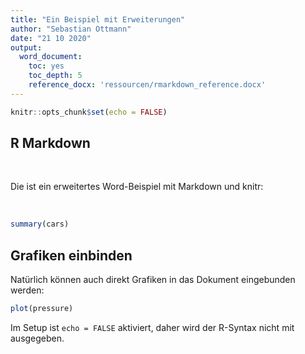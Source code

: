 ```yaml
---
title: "Ein Beispiel mit Erweiterungen"
author: "Sebastian Ottmann"
date: "21 10 2020"
output:
  word_document:
    toc: yes
    toc_depth: 5
    reference_docx: 'ressourcen/rmarkdown_reference.docx'
---
```


```r
knitr::opts_chunk$set(echo = FALSE)
```

## R Markdown
<br><p>

Die ist ein erweitertes Word-Beispiel mit Markdown und knitr:
<br><p><br>

```r
summary(cars)
```

\newpage

## Grafiken einbinden

Natürlich können auch direkt Grafiken in das Dokument eingebunden werden:

```r
plot(pressure)
```

Im Setup ist `echo = FALSE` aktiviert, daher wird der R-Syntax nicht mit ausgegeben.